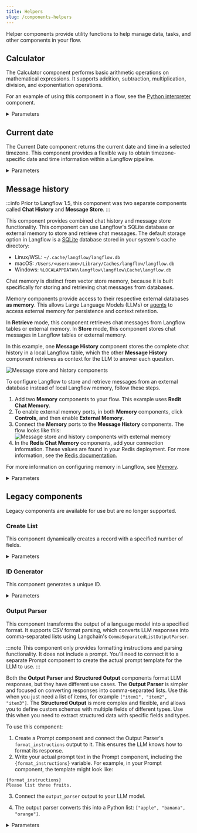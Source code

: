 ```yaml
---
title: Helpers
slug: /components-helpers
---
```



Helper components provide utility functions to help manage data, tasks, and other components in your flow.

## Calculator

The Calculator component performs basic arithmetic operations on mathematical expressions. It supports addition, subtraction, multiplication, division, and exponentiation operations.

For an example of using this component in a flow, see the [Python interpreter](/components-processing#python-interpreter) component.

<details>
<summary>Parameters</summary>

| Name | Type | Description |
|------|------|-------------|
| expression | String | The arithmetic expression to evaluate, such as `4*4*(33/22)+12-20`. |

**Outputs**

| Name | Type | Description |
|------|------|-------------|
| result | Data | The calculation result as a Data object containing the evaluated expression. |

</details>

## Current date

The Current Date component returns the current date and time in a selected timezone. This component provides a flexible way to obtain timezone-specific date and time information within a Langflow pipeline.

<details>
<summary>Parameters</summary>

**Inputs**

| Name | Type | Description |
|------|------|-------------|
| timezone | String | The timezone for the current date and time. |

**Outputs**

| Name | Type | Description |
|------|------|-------------|
| current_date | String | The resulting current date and time in the selected timezone. |

</details>

## Message history

:::info
Prior to Langflow 1.5, this component was two separate components called **Chat History** and **Message Store**.
:::

This component provides combined chat history and message store functionality. This component can use Langflow's SQLite database or external memory to store and retrieve chat messages. The default storage option in Langflow is a [SQLite](https://www.sqlite.org/) database stored in your system's cache directory:

- Linux/WSL: `~/.cache/langflow/langflow.db`
- macOS: `/Users/<username>/Library/Caches/langflow/langflow.db`
- Windows: `%LOCALAPPDATA%\langflow\langflow\Cache\langflow.db`

Chat memory is distinct from vector store memory, because it is built specifically for storing and retrieving chat messages from databases.

Memory components provide access to their respective external databases **as memory**. This allows Large Language Models (LLMs) or [agents](/agents) to access external memory for persistence and context retention.

In **Retrieve** mode, this component retrieves chat messages from Langflow tables or external memory.
In **Store** mode, this component stores chat messages in Langflow tables or external memory.

In this example, one **Message History** component stores the complete chat history in a local Langflow table, which the other **Message History** component retrieves as context for the LLM to answer each question.

![Message store and history components](/img/component-message-history-message-store.png)

To configure Langflow to store and retrieve messages from an external database instead of local Langflow memory, follow these steps.

1. Add two **Memory** components to your flow.
This example uses **Redit Chat Memory**.
2. To enable external memory ports, in both **Memory** components, click <Icon name="SlidersHorizontal" aria-hidden="true"/> **Controls**, and then enable **External Memory**.
3. Connect the **Memory** ports to the **Message History** components.
The flow looks like this:
![Message store and history components with external memory](/img/component-message-history-external-memory.png)
4. In the **Redis Chat Memory** components, add your connection information. These values are found in your Redis deployment. For more information, see the [Redis documentation](https://redis.io/docs/latest/).

For more information on configuring memory in Langflow, see [Memory](/memory).

<details>
<summary>Parameters</summary>

**Inputs**
| Name | Type | Description |
|------|------|-------------|
| memory | Memory | Retrieve messages from an external memory. If empty, the Langflow tables are used. |
| sender | String | Filter by sender type. |
| sender_name | String | Filter by sender name. |
| n_messages | Integer | The number of messages to retrieve. |
| session_id | String | The session ID of the chat. If empty, the current session ID parameter is used. |
| order | String | The order of the messages. |
| template | String | The template to use for formatting the data. It can contain the keys `{text}`, `{sender}` or any other key in the message data. |

**Outputs**
| Name | Type | Description |
|------|------|-------------|
| messages | Data | The retrieved messages as Data objects. |
| messages_text | Message | The retrieved messages formatted as text. |
| dataframe | DataFrame | A DataFrame containing the message data. |

</details>

## Legacy components

Legacy components are available for use but are no longer supported.

### Create List

This component dynamically creates a record with a specified number of fields.

<details>
<summary>Parameters</summary>

**Inputs**

| Name | Type | Description |
|------|------|-------------|
| n_fields | Integer | The number of fields to be added to the record. |
| text_key | String | The key used as text. |

**Outputs**

| Name | Type | Description |
|------|------|-------------|
| list | List | The dynamically created list with the specified number of fields. |

</details>

### ID Generator

This component generates a unique ID.

<details>
<summary>Parameters</summary>

**Inputs**

| Name | Type | Description |
|------|------|-------------|
| unique_id | String | The generated unique ID. |

**Outputs**

| Name | Type | Description |
|------|------|-------------|
| id | String | The generated unique ID. |

</details>

### Output Parser

This component transforms the output of a language model into a specified format. It supports CSV format parsing, which converts LLM responses into comma-separated lists using Langchain's `CommaSeparatedListOutputParser`.

:::note
This component only provides formatting instructions and parsing functionality. It does not include a prompt. You'll need to connect it to a separate Prompt component to create the actual prompt template for the LLM to use.
:::

Both the **Output Parser** and **Structured Output** components format LLM responses, but they have different use cases.
The **Output Parser** is simpler and focused on converting responses into comma-separated lists. Use this when you just need a list of items, for example `["item1", "item2", "item3"]`.
The **Structured Output** is more complex and flexible, and allows you to define custom schemas with multiple fields of different types. Use this when you need to extract structured data with specific fields and types.

To use this component:

1. Create a Prompt component and connect the Output Parser's `format_instructions` output to it. This ensures the LLM knows how to format its response.
2. Write your actual prompt text in the Prompt component, including the `{format_instructions}` variable.
For example, in your Prompt component, the template might look like:
```
{format_instructions}
Please list three fruits.
```
3. Connect the `output_parser` output to your LLM model.

4. The output parser converts this into a Python list: `["apple", "banana", "orange"]`.

<details>
<summary>Parameters</summary>

**Inputs**

| Name | Type | Description |
|------|------|-------------|
| parser_type | String | The parser type. Currently supports "CSV". |

**Outputs**

| Name | Type | Description |
|------|------|-------------|
| format_instructions | String | Pass to a prompt template to include formatting instructions for LLM responses. |
| output_parser | Parser | The constructed output parser that can be used to parse LLM responses. |

</details>